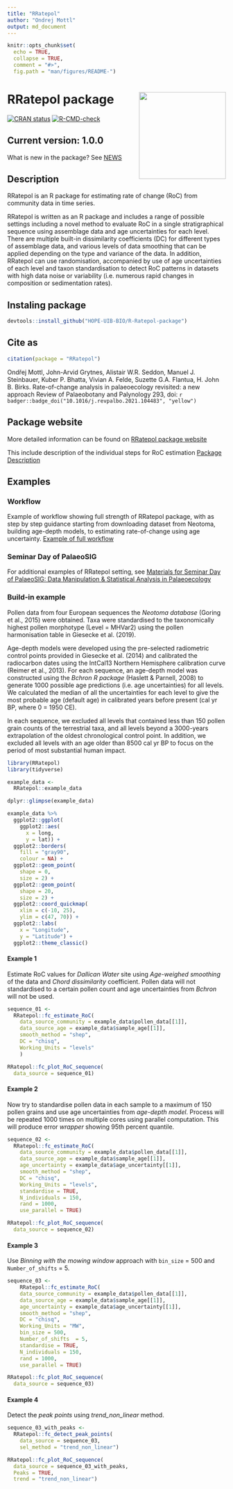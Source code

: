 ```yaml
---
title: "RRatepol"
author: "Ondrej Mottl"
output: md_document
---
```


```r
knitr::opts_chunk$set(
  echo = TRUE,
  collapse = TRUE,
  comment = "#>",
  fig.path = "man/figures/README-")
```

# RRatepol package <img src="man/figures/RRatepol_logo.png" align="right" width="200" />

<!-- badges: start -->
[![CRAN status](https://www.r-pkg.org/badges/version/RRatepol)](https://CRAN.R-project.org/package=RRatepol)
[![R-CMD-check](https://github.com/HOPE-UIB-BIO/R-Ratepol-package/workflows/R-CMD-check/badge.svg)](https://github.com/HOPE-UIB-BIO/R-Ratepol-package/actions)
<!-- badges: end -->

## Current version: 1.0.0

What is new in the package? See [NEWS](https://hope-uib-bio.github.io/R-Ratepol-package/news/index.html)

## Description

RRatepol is an R package for estimating rate of change (RoC) from community data in time series.

RRatepol is written as an R package and includes a range of possible settings including a novel method to evaluate RoC in a single stratigraphical sequence using assemblage data and age uncertainties for each level. There are multiple built-in dissimilarity coefficients (DC) for different types of assemblage data, and various levels of data smoothing that can be applied depending on the type and variance of the data. In addition, RRatepol can use randomisation, accompanied by use of age uncertainties of each level and taxon standardisation to detect RoC patterns in datasets with high data noise or variability (i.e. numerous rapid changes in composition or sedimentation rates).

## Instaling package

```r
devtools::install_github("HOPE-UIB-BIO/R-Ratepol-package")
```
## Cite as

```r
citation(package = "RRatepol")
```

Ondřej Mottl, John-Arvid Grytnes, Alistair W.R. Seddon, Manuel J. Steinbauer, Kuber P. Bhatta, Vivian A. Felde, Suzette G.A. Flantua, H. John B. Birks. Rate-of-change analysis in palaeoecology revisited: a new approach
Review of Palaeobotany and Palynology 293,
doi: `r badger::badge_doi("10.1016/j.revpalbo.2021.104483", "yellow")`

## Package website

More detailed information can be found on [RRatepol package website](https://hope-uib-bio.github.io/R-Ratepol-package/)

This include description of the individual steps for RoC estimation [Package Description](https://hope-uib-bio.github.io/R-Ratepol-package/articles/package-description.html)

## Examples

### Workflow

Example of workflow showing full strength of RRatepol package, with as step by step guidance starting from downloading dataset from Neotoma, building age-depth models, to estimating rate-of-change using age uncertainty.
[Example of full workflow](https://hope-uib-bio.github.io/R-Ratepol-package/articles/workflow-example.html)

### Seminar Day of PalaeoSIG

For additional examples of RRatepol setting, see [Materials for Seminar Day of PalaeoSIG: Data Manipulation & Statistical Analysis in Palaeoecology](https://github.com/OndrejMottl/palaeoR_R-Ratepol_workshop)

### Build-in example

Pollen data from four European sequences the *Neotoma database* (Goring et al., 2015) were obtained. Taxa were standardised to the taxonomically highest pollen morphotype (Level = MHVar2) using the pollen harmonisation table in Giesecke et al. (2019).

Age-depth models were developed using the pre-selected radiometric control points provided in Giesecke et al. (2014) and calibrated the radiocarbon dates using the IntCal13 Northern Hemisphere calibration curve (Reimer et al., 2013). For each sequence,  an age-depth model was constructed using the *Bchron R package* (Haslett & Parnell, 2008) to generate 1000 possible age predictions (i.e. age uncertainties) for all levels. We calculated the median of all the uncertainties for each level to give the most probable age (default age) in calibrated years before present (cal yr BP, where 0 = 1950 CE).

In each sequence, we excluded all levels that contained less than 150 pollen grain counts of the terrestrial taxa, and all levels beyond a 3000-years extrapolation of the oldest chronological control point. In addition, we excluded all levels with an age older than 8500 cal yr BP to focus on the period of most substantial human impact.

```r
library(RRatepol)
library(tidyverse)
```


```r
example_data <-  
  RRatepol::example_data

dplyr::glimpse(example_data)
```

```r
example_data %>%
  ggplot2::ggplot(
    ggplot2::aes(
      x = long,
      y = lat)) +
  ggplot2::borders(
    fill = "gray90",
    colour = NA) +
  ggplot2::geom_point(
    shape = 0,
    size = 2) +
  ggplot2::geom_point(
    shape = 20,
    size = 2) +
  ggplot2::coord_quickmap(
    xlim = c(-10, 25),
    ylim = c(47, 70)) +
  ggplot2::labs(
    x = "Longitude",
    y = "Latitude") +
  ggplot2::theme_classic()
```

#### Example 1

Estimate RoC values for *Dallican Water* site using *Age-weighed smoothing* of the data and *Chord dissimilarity* coefficient. Pollen data will not standardised to a certain pollen count and age uncertainties from *Bchron* will not be used.  

```r
sequence_01 <- 
  RRatepol::fc_estimate_RoC(
    data_source_community = example_data$pollen_data[[1]],
    data_source_age = example_data$sample_age[[1]],
    smooth_method = "shep",
    DC = "chisq",
    Working_Units = "levels"
    )
```

```r
RRatepol::fc_plot_RoC_sequence(
  data_source = sequence_01)
```

#### Example 2

Now try to standardise pollen data in each sample to a maximum of 150 pollen grains and use age uncertainties from *age-depth model*.
Process will be repeated 1000 times on multiple cores using parallel computation.
This will produce error *wrapper* showing 95th percent quantile.

```r
sequence_02 <-
  RRatepol::fc_estimate_RoC(
    data_source_community = example_data$pollen_data[[1]],
    data_source_age = example_data$sample_age[[1]],
    age_uncertainty = example_data$age_uncertainty[[1]],
    smooth_method = "shep",
    DC = "chisq",
    Working_Units = "levels",
    standardise = TRUE,
    N_individuals = 150,
    rand = 1000,
    use_parallel = TRUE)
```

```r
RRatepol::fc_plot_RoC_sequence(
  data_source = sequence_02)
```

#### Example 3

Use *Binning with the mowing window* approach with `bin_size` = 500 and `Number_of_shifts` = 5.

```r
sequence_03 <-
    RRatepol::fc_estimate_RoC(
    data_source_community = example_data$pollen_data[[1]],
    data_source_age = example_data$sample_age[[1]],
    age_uncertainty = example_data$age_uncertainty[[1]],
    smooth_method = "shep",
    DC = "chisq",
    Working_Units = "MW",
    bin_size = 500,
    Number_of_shifts  = 5,
    standardise = TRUE,
    N_individuals = 150,
    rand = 1000,
    use_parallel = TRUE)
```

```r
RRatepol::fc_plot_RoC_sequence(
  data_source = sequence_03)
```

#### Example 4

Detect the *peak points* using *trend_non_linear* method.

```r
sequence_03_with_peaks <-
  RRatepol::fc_detect_peak_points(
    data_source = sequence_03,
    sel_method = "trend_non_linear")

RRatepol::fc_plot_RoC_sequence(
  data_source = sequence_03_with_peaks,
  Peaks = TRUE,
  trend = "trend_non_linear")
```
